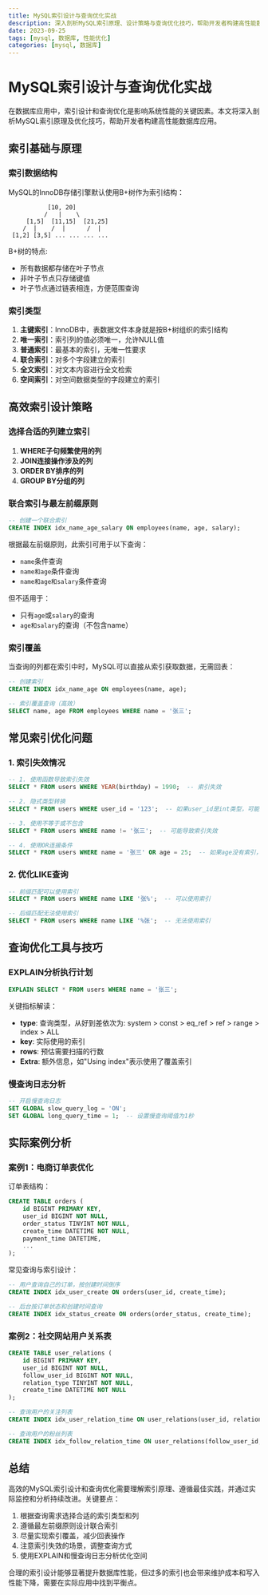 ```yaml
---
title: MySQL索引设计与查询优化实战
description: 深入剖析MySQL索引原理、设计策略与查询优化技巧，帮助开发者构建高性能数据库应用
date: 2023-09-25
tags: [mysql, 数据库, 性能优化]
categories: [mysql, 数据库]
---
```


# MySQL索引设计与查询优化实战

在数据库应用中，索引设计和查询优化是影响系统性能的关键因素。本文将深入剖析MySQL索引原理及优化技巧，帮助开发者构建高性能数据库应用。

## 索引基础与原理

### 索引数据结构

MySQL的InnoDB存储引擎默认使用B+树作为索引结构：

```
           [10, 20]
          /   |    \
     [1,5]  [11,15]  [21,25]
    /  |    /  |      /  |
 [1,2] [3,5] ... ... ... ...
```

B+树的特点:
- 所有数据都存储在叶子节点
- 非叶子节点只存储键值
- 叶子节点通过链表相连，方便范围查询

### 索引类型

1. **主键索引**：InnoDB中，表数据文件本身就是按B+树组织的索引结构
2. **唯一索引**：索引列的值必须唯一，允许NULL值
3. **普通索引**：最基本的索引，无唯一性要求
4. **联合索引**：对多个字段建立的索引
5. **全文索引**：对文本内容进行全文检索
6. **空间索引**：对空间数据类型的字段建立的索引

## 高效索引设计策略

### 选择合适的列建立索引

1. **WHERE子句频繁使用的列**
2. **JOIN连接操作涉及的列**
3. **ORDER BY排序的列**
4. **GROUP BY分组的列**

### 联合索引与最左前缀原则

```sql
-- 创建一个联合索引
CREATE INDEX idx_name_age_salary ON employees(name, age, salary);
```

根据最左前缀原则，此索引可用于以下查询：
- `name`条件查询
- `name和age`条件查询
- `name和age和salary`条件查询

但不适用于：
- 只有`age`或`salary`的查询
- `age和salary`的查询（不包含name）

### 索引覆盖

当查询的列都在索引中时，MySQL可以直接从索引获取数据，无需回表：

```sql
-- 创建索引
CREATE INDEX idx_name_age ON employees(name, age);

-- 索引覆盖查询（高效）
SELECT name, age FROM employees WHERE name = '张三';
```

## 常见索引优化问题

### 1. 索引失效情况

```sql
-- 1. 使用函数导致索引失效
SELECT * FROM users WHERE YEAR(birthday) = 1990;  -- 索引失效

-- 2. 隐式类型转换
SELECT * FROM users WHERE user_id = '123';  -- 如果user_id是int类型，可能导致索引失效

-- 3. 使用不等于或不包含
SELECT * FROM users WHERE name != '张三';  -- 可能导致索引失效

-- 4. 使用OR连接条件
SELECT * FROM users WHERE name = '张三' OR age = 25;  -- 如果age没有索引，整个查询可能放弃使用索引
```

### 2. 优化LIKE查询

```sql
-- 前缀匹配可以使用索引
SELECT * FROM users WHERE name LIKE '张%';  -- 可以使用索引

-- 后缀匹配无法使用索引
SELECT * FROM users WHERE name LIKE '%张';  -- 无法使用索引
```

## 查询优化工具与技巧

### EXPLAIN分析执行计划

```sql
EXPLAIN SELECT * FROM users WHERE name = '张三';
```

关键指标解读：
- **type**: 查询类型，从好到差依次为: system > const > eq_ref > ref > range > index > ALL
- **key**: 实际使用的索引
- **rows**: 预估需要扫描的行数
- **Extra**: 额外信息，如"Using index"表示使用了覆盖索引

### 慢查询日志分析

```sql
-- 开启慢查询日志
SET GLOBAL slow_query_log = 'ON';
SET GLOBAL long_query_time = 1;  -- 设置慢查询阈值为1秒
```

## 实际案例分析

### 案例1：电商订单表优化

订单表结构：
```sql
CREATE TABLE orders (
    id BIGINT PRIMARY KEY,
    user_id BIGINT NOT NULL,
    order_status TINYINT NOT NULL,
    create_time DATETIME NOT NULL,
    payment_time DATETIME,
    ...
);
```

常见查询与索引设计：
```sql
-- 用户查询自己的订单，按创建时间倒序
CREATE INDEX idx_user_create ON orders(user_id, create_time);

-- 后台按订单状态和创建时间查询
CREATE INDEX idx_status_create ON orders(order_status, create_time);
```

### 案例2：社交网站用户关系表

```sql
CREATE TABLE user_relations (
    id BIGINT PRIMARY KEY,
    user_id BIGINT NOT NULL,
    follow_user_id BIGINT NOT NULL,
    relation_type TINYINT NOT NULL,
    create_time DATETIME NOT NULL
);

-- 查询用户的关注列表
CREATE INDEX idx_user_relation_time ON user_relations(user_id, relation_type, create_time);

-- 查询用户的粉丝列表
CREATE INDEX idx_follow_relation_time ON user_relations(follow_user_id, relation_type, create_time);
```

## 总结

高效的MySQL索引设计和查询优化需要理解索引原理、遵循最佳实践，并通过实际监控和分析持续改进。关键要点：

1. 根据查询需求选择合适的索引类型和列
2. 遵循最左前缀原则设计联合索引
3. 尽量实现索引覆盖，减少回表操作
4. 注意索引失效的场景，调整查询方式
5. 使用EXPLAIN和慢查询日志分析优化空间

合理的索引设计能够显著提升数据库性能，但过多的索引也会带来维护成本和写入性能下降，需要在实际应用中找到平衡点。 